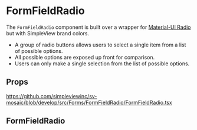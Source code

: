 
<Meta title='FormFields/FormFieldRadio/Readme' />

# FormFieldRadio

The `FormFieldRadio` component is built over a wrapper for [Material-UI Radio](https://material-ui.com/components/radio-buttons/) but with SimpleView brand colors.

- A group of radio buttons allows users to select a single item from a list of possible options.
- All possible options are exposed up front for comparison.
- Users can only make a single selection from the list of possible options.

## Props

https://github.com/simpleviewinc/sv-mosaic/blob/develop/src/Forms/FormFieldRadio/FormFieldRadio.tsx

## FormFieldRadio

<Preview withSource='none'>
  <stories.Playground />
</Preview>
